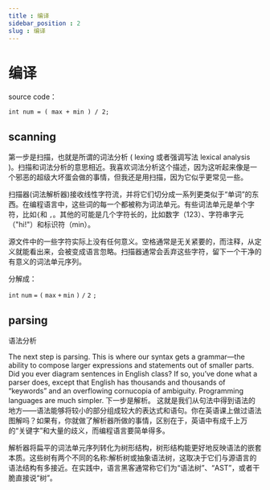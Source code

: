 ```yaml
---
title : 编译
sidebar_position : 2
slug : 编译
---
```

# 编译

source code：
```text
int num = ( max + min ) / 2;
```
## scanning

第一步是扫描，也就是所谓的词法分析 ( lexing 或者强调写法 lexical analysis )。扫描和词法分析的意思相近。我喜欢词法分析这个描述，因为这听起来像是一个邪恶的超级大坏蛋会做的事情，但我还是用扫描，因为它似乎更常见一些。

扫描器(词法解析器)接收线性字符流，并将它们切分成一系列更类似于“单词”的东西。在编程语言中，这些词的每一个都被称为词法单元。有些词法单元是单个字符，比如`{`和 `,`。其他的可能是几个字符长的，比如数字（123）、字符串字元（"hi!"）和标识符（min）。

源文件中的一些字符实际上没有任何意义。空格通常是无关紧要的，而注释，从定义就能看出来，会被变成语言忽略。扫描器通常会丢弃这些字符，留下一个干净的有意义的词法单元序列。

分解成：

`int` `num` `=` `(` `max` `+` `min` `)` `/` `2` `;`


## parsing
语法分析

The next step is parsing. This is where our syntax gets a grammar—the ability to compose larger expressions and statements out of smaller parts. Did you ever diagram sentences in English class? If so, you’ve done what a parser does, except that English has thousands and thousands of “keywords” and an overflowing cornucopia of ambiguity. Programming languages are much simpler.
下一步是解析。 这就是我们从句法中得到语法的地方——语法能够将较小的部分组成较大的表达式和语句。你在英语课上做过语法图解吗？如果有，你就做了解析器所做的事情，区别在于，英语中有成千上万的“关键字”和大量的歧义，而编程语言要简单得多。


解析器将扁平的词法单元序列转化为树形结构，树形结构能更好地反映语法的嵌套本质。这些树有两个不同的名称:解析树或抽象语法树，这取决于它们与源语言的语法结构有多接近。在实践中，语言黑客通常称它们为“语法树”、“AST”，或者干脆直接说“树”。